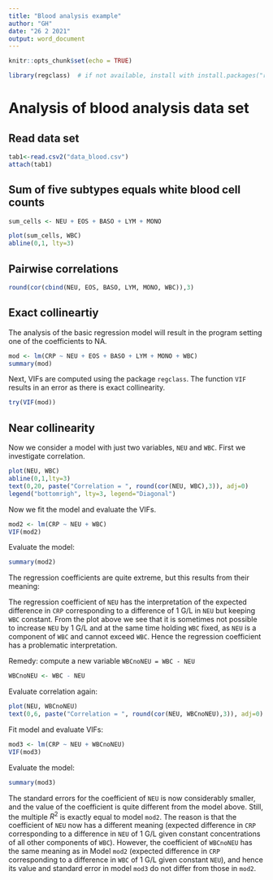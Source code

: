 ---
title: "Blood analysis example"
author: "GH"
date: "26 2 2021"
output: word_document
---

```{r setup, include=FALSE}
knitr::opts_chunk$set(echo = TRUE)
```

```{r, echo=FALSE, message=FALSE}
library(regclass)  # if not available, install with install.packages("regclass")
```



# Analysis of blood analysis data set

## Read data set

```{r}
tab1<-read.csv2("data_blood.csv")
attach(tab1)
```

## Sum of five subtypes equals white blood cell counts

```{r}
sum_cells <- NEU + EOS + BASO + LYM + MONO

plot(sum_cells, WBC)
abline(0,1, lty=3)
```

## Pairwise correlations

```{r}
round(cor(cbind(NEU, EOS, BASO, LYM, MONO, WBC)),3)
```
## Exact collineartiy

The analysis of the basic regression model will result in the program setting one of the coefficients to NA.

```{r}
mod <- lm(CRP ~ NEU + EOS + BASO + LYM + MONO + WBC)
summary(mod)
```

Next, VIFs are computed using the package `regclass`. The function `VIF` results in an error as there is exact collinearity.

```{r}
try(VIF(mod))
```
## Near collinearity

Now we consider a model with just two variables, `NEU` and `WBC`. 
First we investigate correlation.

```{r}
plot(NEU, WBC)
abline(0,1,lty=3)
text(0,20, paste("Correlation = ", round(cor(NEU, WBC),3)), adj=0)
legend("bottomrigh", lty=3, legend="Diagonal")
```

Now we fit the model and evaluate the VIFs.

```{r}
mod2 <- lm(CRP ~ NEU + WBC)
VIF(mod2)
```
Evaluate the model:

```{r}
summary(mod2)
```

The regression coefficients are quite extreme, but this results from their meaning:

The regression coefficient of `NEU` has the interpretation of the expected difference in `CRP` corresponding to a difference of 1 G/L in `NEU` but keeping `WBC` constant. From the plot above we see that it is sometimes not possible to increase `NEU` by 1 G/L and at the same time holding `WBC` fixed, as `NEU` is a component of `WBC` and cannot exceed `WBC`. Hence the regression coefficient has a problematic interpretation.

Remedy: compute a new variable `WBCnoNEU = WBC - NEU`

```{r}
WBCnoNEU <- WBC - NEU
```

Evaluate correlation again:

```{r}
plot(NEU, WBCnoNEU)
text(0,6, paste("Correlation = ", round(cor(NEU, WBCnoNEU),3)), adj=0)
```
Fit model and evaluate VIFs:

```{r}
mod3 <- lm(CRP ~ NEU + WBCnoNEU)
VIF(mod3)

```

Evaluate the model:

```{r}
summary(mod3)
```

The standard errors for the coefficient of `NEU` is now considerably smaller, and the value of the coefficient is quite different from the model above. Still, the multiple $R^2$ is exactly equal to model `mod2`. The reason is that the coefficient of `NEU` now has a different meaning (expected difference in `CRP` corresponding to a difference in `NEU` of 1 G/L given constant concentrations of all other components of `WBC`). However, the coefficient of `WBCnoNEU` has the same meaning as in Model `mod2` (expected difference in `CRP` corresponding to a difference in `WBC` of 1 G/L given constant `NEU`), and hence its value and standard error in model `mod3` do not differ from those in `mod2`.
